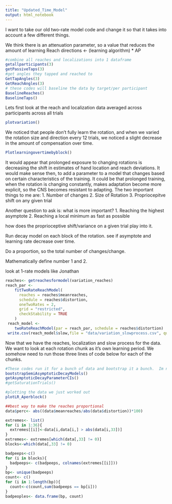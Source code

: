 ```yaml
---
title: "Updated_Time_Model"
output: html_notebook
---
```


I want to take our old two-rate model code and change it so that it takes into account a few different things.

We think there is an attenuation parameter, so a value that reduces the amount of learning
     Reach directions <- (learning algorithm) * AP



```r
#combine all reaches and localizations into 1 dataframe
getallparticipants(3)
getPassiveTaps(3)
#get angles they tapped and reached to
GetTapAngles(3)
GetReachAngles(3)
# these codes will baseline the data by target/per participant
BaselineReaches()
BaselineTaps()
```
Lets first look at the reach and localization data averaged across participants across all trials

```r
plotvariation()
```


We noticed that people don't fully learn the rotation, and when we varied the rotation size and direction every 12 trials, we noticed a slight decrease in the amount of compensation over time. 

```r
Plotlearningovertimebyblock()

```

It would appear that prolonged exposure to changing rotations is decreasing the shift in estimates of hand location and reach deviations.  It would make sense then, to add a parameter to a model that changes based on certain characteristics of the training. It could be that prolonged training, when the rotation is changing constantly, makes adaptation become more explicit, so the CNS becomes resistant to adapting. The two important things to me are:
1. Number of changes
2. Size of Rotation
3. Propriocepitve shift on any given trial

Another question to ask is: what is more important?
1. Reaching the highest asymptote 
2. Reaching a local minimum as fast as possible


how does the proprioceptive shift/variance on a given trial play into it. 

Run decay model on each block of the rotation. see if asymptote and learning rate decrease over time. 

Do a proportion, so the total number of changes/change.  

Mathematically define number 1 and 2. 

look at 1-rate models like Jonathan


```r
reaches<- getreachesformodel(variation_reaches)
reach_par <-
    fitTwoRateReachModel(
      reaches = reaches$meanreaches,
      schedule = reaches$distortion,
      oneTwoRates = 2,
      grid = "restricted",
      checkStability = TRUE
    )
 reach_model <-
    twoRateReachModel(par = reach_par, schedule = reaches$distortion)
 write.csv(reach_model$slow,file = "data/variation_slowprocess.csv", quote = FALSE, row.names = FALSE)
```
 
 Now that we have the reaches, localization and slow process for the data.  We want to look at each rotation chunk as it's own learning period.  We somehow need to run those three lines of code below for each of the chunks. 
```r
#These codes run it for a bunch of data and bootstrap it a bunch.  Im not doing that yet.  Just use the specific model code and run it on the data that i feed it.
bootstrapSemiAsymptoticDecayModels()
getAsymptoticDecayParameterCIs()
#getSaturationTrials()

#plotting the data we just worked out
plotLR_Aperblock()


```




```r

##best way to make the reaches proportional
data$perc<- abs((data$meanreaches/abs(data$distortion))*100)

extremes<- list()
for (i in 1:36){
  extremes[[i]]<-data[i,data[i,] > abs(data[i,33])]
}
extremes<- extremes[which(data[,33] != 0)]
blocks<-which(data[,33] != 0)

badpeeps<-c()
for (i in blocks){
  badpeeps<- c(badpeeps, colnames(extremes[[i]]))
}
bp<- unique(badpeeps)
count<- c()
for (i in 1:length(bp)){
  count<-c(count,sum(badpeeps == bp[i]))
}
badpeoples<- data.frame(bp, count)
```